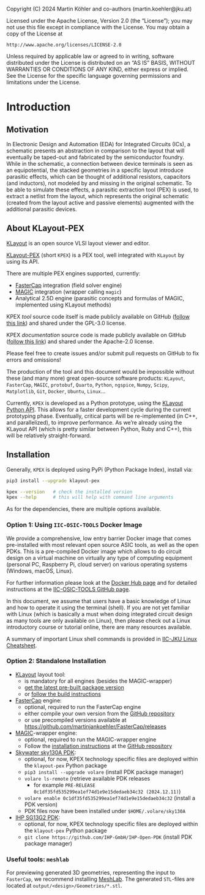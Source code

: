 ::: {.content-hidden}
Copyright (C) 2024 Martin Köhler and co-authors (martin.koehler@jku.at)

Licensed under the Apache License, Version 2.0 (the "License");
you may not use this file except in compliance with the License.
You may obtain a copy of the License at

    http://www.apache.org/licenses/LICENSE-2.0

Unless required by applicable law or agreed to in writing, software
distributed under the License is distributed on an "AS IS" BASIS,
WITHOUT WARRANTIES OR CONDITIONS OF ANY KIND, either express or implied.
See the License for the specific language governing permissions and
limitations under the License.
:::

# Introduction {#sec-intro}

## Motivation

In Electronic Design and Automation (EDA) for Integrated Circuits (ICs), a schematic presents an abstraction in comparison to the layout that will eventually be taped-out and fabricated by the semiconductor foundry. While in the schematic, a connection between device terminals is seen as an equipotential, the stacked geometries in a specific layout introduce parasitic effects, which can be thought of additional resistors, capacitors (and inductors), not modeled by and missing in the original schematic. To be able to simulate these effects, a parasitic extraction tool (PEX) is used, to extract a netlist from the layout, which represents the original schematic (created from the layout active and passive elements) augmented with the additional parasitic devices.

## About KLayout-PEX

[KLayout](https://klayout.de) is an open source VLSI layout viewer and editor.

[KLayout-PEX]({{< var urls.pypi.kpex >}}) (short `KPEX`) is a PEX tool, well integrated with `KLayout` by using its API.

There are multiple PEX engines supported, currently:

* [FasterCap](https://www.fastfieldsolvers.com/fastercap.htm) integration (field solver engine)
* [MAGIC](https://opencircuitdesign.com/magic/) integration (wrapper calling `magic`)
* Analytical 2.5D engine (parasitic concepts and formulas of MAGIC, implemented using KLayout methods)

::: {.callout-tip}
KPEX *tool* source code itself is made publicly available on GitHub ([follow this link](https://github.com/martinjankoehler/klayout-pex)) and shared under the GPL-3.0 license.

KPEX *documentation* source code is made publicly available on GitHub ([follow this link](https://github.com/martinjankoehler/klayout-pex-website)) and shared under the Apache-2.0 license.

Please feel free to create issues and/or submit pull requests on GitHub to fix errors and omissions!

The production of the tool and this document would be impossible without these (and many more) great open-source software products: `KLayout`, `FasterCap`, `MAGIC`, `protobuf`, `Quarto`, `Python`, `ngspice`, `Numpy`, `Scipy`, `Matplotlib`, `Git`, `Docker`, `Ubuntu`, `Linux`…
:::

::: {.callout-caution}
Currently, `KPEX` is developed as a Python prototype, using the [KLayout Python API](https://www.klayout.de/doc-qt5/code/).
This allows for a faster development cycle during the current prototyping phase.
Eventually, critical parts will be re-implemented (in C++, and parallelized), to improve performance.
As we're already using the KLayout API (which is pretty similar between Python, Ruby and C++), this will be relatively straight-forward.
:::

## Installation {#sec-intro-installation}

Generally, `KPEX` is deployed using PyPi (Python Package Index), install via:
```bash
pip3 install --upgrade klayout-pex

kpex --version   # check the installed version 
kpex --help      # this will help with command line arguments
```

As for the dependencies, there are multiple options available.

### Option 1: Using `IIC-OSIC-TOOLS` Docker Image

We provide a comprehensive, low entry barrier Docker image that comes pre-installed with most relevant open source ASIC tools, as well as the open PDKs. This is a pre-compiled Docker image which allows to do circuit design on a virtual machine on virtually any type of computing equipment (personal PC, Raspberry Pi, cloud server) on various operating systems (Windows, macOS, Linux). 

For further information please look at the [Docker Hub page](https://hub.docker.com/r/hpretl/iic-osic-tools) and for detailed instructions at the [IIC-OSIC-TOOLS GitHub page](https://github.com/iic-jku/IIC-OSIC-TOOLS).

::: {.callout-warning title="Linux"}
In this document, we assume that users have a basic knowledge of Linux and how to operate it using the terminal (shell). If you are not yet familiar with Linux (which is basically a must when doing integrated circuit design as many tools are only available on Linux), then please check out a Linux introductory course or tutorial online, there are many resources available.

A summary of important Linux shell commands is provided in [IIC-JKU Linux Cheatsheet](https://iic-jku.github.io/analog-circuit-design/#sec-linux-cheatsheet).
:::

### Option 2: Standalone Installation

- [KLayout](https://klayout.de) layout tool:
  - is mandatory for all engines (besides the MAGIC-wrapper)
  - [get the latest pre-built package version](https://www.klayout.de/build.html) 
  - or [follow the build instructions](https://www.klayout.de/build.html)

- [FasterCap](https://www.fastfieldsolvers.com/fastercap.htm) engine:
  - optional, required to run the FasterCap engine
  - either compile your own version from the [GitHub repository](https://github.com/ediloren/FasterCap/)
  - or use precompiled versions available at <https://github.com/martinjankoehler/FasterCap/releases>

- [MAGIC](https://opencircuitdesign.com/magic/)-wrapper engine:
  - optional, required to run the MAGIC-wrapper engine
  - Follow the [installation instructions](https://github.com/RTimothyEdwards/magic/blob/master/INSTALL) at the [GitHub repository](https://github.com/RTimothyEdwards/magic/)

- [Skywater sky130A PDK](https://skywater-pdk.readthedocs.io):
  - optional, for now, KPEX technology specific files are deployed within the `klayout-pex` Python package
  - `pip3 install --upgrade volare`  (install PDK package manager)
  - `volare ls-remote` (retrieve available PDK releases
    - for example `PRE-RELEASE 0c1df35fd535299ea1ef74d1e9e15dedaeb34c32 (2024.12.11)`)
  - `volare enable 0c1df35fd535299ea1ef74d1e9e15dedaeb34c32`  (install a PDK version)
  - PDK files now have been installed under `$HOME/.volare/sky130A`

- [IHP SG13G2 PDK](https://github.com/IHP-GmbH/IHP-Open-PDK):
  - optional, for now, KPEX technology specific files are deployed within the `klayout-pex` Python package
  - `git clone https://github.com/IHP-GmbH/IHP-Open-PDK`  (install PDK package manager)

### Useful tools: `meshlab` {#sec-intro-meshlab}

For previewing generated 3D geometries, representing the input to `FasterCap`,
we recommend installing [MeshLab](https://www.meshlab.net).
The generated `STL`-files are located at `output/<design>/Geometries/*.stl`.
